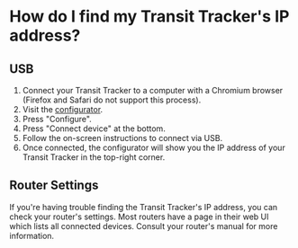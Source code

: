 # How do I find my Transit Tracker's IP address?

## USB

1. Connect your Transit Tracker to a computer with a Chromium browser (Firefox and Safari do not support this process).
2. Visit the [configurator](/configurator).
3. Press "Configure".
4. Press "Connect device" at the bottom.
7. Follow the on-screen instructions to connect via USB.
8. Once connected, the configurator will show you the IP address of your Transit Tracker in the top-right corner.

## Router Settings

If you're having trouble finding the Transit Tracker's IP address, you can check your router's settings. Most routers have a page in their web UI which lists all connected devices. Consult your router's manual for more information.
